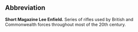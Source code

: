 ==Abbreviation==
'''Short Magazine Lee Enfield.'''
Series of rifles used by British and Commonwealth forces throughout most of the 20th century.